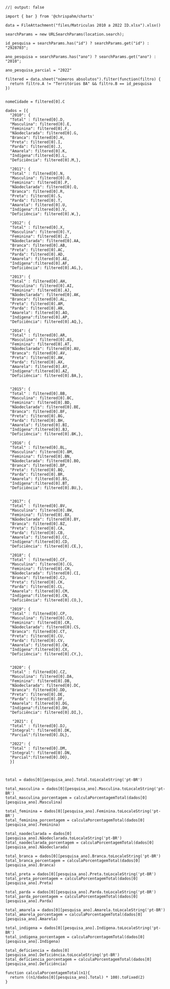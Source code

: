 
```ojs
//| output: false

import { bar } from '@chrispahm/charts'

data = FileAttachment("files/Matriculas 2010 a 2022 ID.xlsx").xlsx()

searchParams = new URLSearchParams(location.search);

id_pesquisa = searchParams.has("id") ? searchParams.get("id") : "2928703";

ano_pesquisa = searchParams.has("ano") ? searchParams.get("ano") : "2010";

ano_pesquisa_parcial = "2022"

filtered = data.sheet("números absolutos").filter(function(filtro) {
  return filtro.A != "Territórios BA" && filtro.B == id_pesquisa
})


nomeCidade = filtered[0].C

dados = [{
  "2010": {
  "Total" : filtered[0].D, 
  "Masculina": filtered[0].E, 
  "Feminina": filtered[0].F,
  "Nãodeclarada": filtered[0].G,
  "Branca": filtered[0].H,
  "Preta": filtered[0].I,
  "Parda": filtered[0].J,
  "Amarela": filtered[0].K,
  "Indígena":filtered[0].L,
  "Deficiência": filtered[0].M,},

  "2011": {
  "Total" : filtered[0].N, 
  "Masculina": filtered[0].O, 
  "Feminina": filtered[0].P,
  "Nãodeclarada": filtered[0].Q,
  "Branca": filtered[0].R,
  "Preta": filtered[0].S,
  "Parda": filtered[0].T,
  "Amarela": filtered[0].U,
  "Indígena":filtered[0].V,
  "Deficiência": filtered[0].W,},

  "2012": {
  "Total" : filtered[0].X, 
  "Masculina": filtered[0].Y, 
  "Feminina": filtered[0].Z,
  "Nãodeclarada": filtered[0].AA,
  "Branca": filtered[0].AB,
  "Preta": filtered[0].AC,
  "Parda": filtered[0].AD,
  "Amarela": filtered[0].AE,
  "Indígena":filtered[0].AF,
  "Deficiência": filtered[0].AG,},

  "2013": {
  "Total" : filtered[0].AH, 
  "Masculina": filtered[0].AI, 
  "Feminina": filtered[0].AJ,
  "Nãodeclarada": filtered[0].AK,
  "Branca": filtered[0].AL,
  "Preta": filtered[0].AM,
  "Parda": filtered[0].AN,
  "Amarela": filtered[0].AO,
  "Indígena":filtered[0].AP,
  "Deficiência": filtered[0].AQ,},

  "2014": {
  "Total" : filtered[0].AR, 
  "Masculina": filtered[0].AS, 
  "Feminina": filtered[0].AT,
  "Nãodeclarada": filtered[0].AU,
  "Branca": filtered[0].AV,
  "Preta": filtered[0].AW,
  "Parda": filtered[0].AX,
  "Amarela": filtered[0].AY,
  "Indígena":filtered[0].AZ,
  "Deficiência": filtered[0].BA,},


  "2015": {
  "Total" : filtered[0].BB, 
  "Masculina": filtered[0].BC, 
  "Feminina": filtered[0].BD,
  "Nãodeclarada": filtered[0].BE,
  "Branca": filtered[0].BF,
  "Preta": filtered[0].BG,
  "Parda": filtered[0].BH,
  "Amarela": filtered[0].BI,
  "Indígena":filtered[0].BJ,
  "Deficiência": filtered[0].BK,},

  "2016": {
  "Total" : filtered[0].BL, 
  "Masculina": filtered[0].BM, 
  "Feminina": filtered[0].BN,
  "Nãodeclarada": filtered[0].BO,
  "Branca": filtered[0].BP,
  "Preta": filtered[0].BQ,
  "Parda": filtered[0].BR,
  "Amarela": filtered[0].BS,
  "Indígena":filtered[0].BT,
  "Deficiência": filtered[0].BU,},


  "2017": {
  "Total" : filtered[0].BV, 
  "Masculina": filtered[0].BW, 
  "Feminina": filtered[0].BX,
  "Nãodeclarada": filtered[0].BY,
  "Branca": filtered[0].BZ,
  "Preta": filtered[0].CA,
  "Parda": filtered[0].CB,
  "Amarela": filtered[0].CC,
  "Indígena":filtered[0].CD,
  "Deficiência": filtered[0].CE,},

  "2018": {
  "Total" : filtered[0].CF, 
  "Masculina": filtered[0].CG, 
  "Feminina": filtered[0].CH,
  "Nãodeclarada": filtered[0].CI,
  "Branca": filtered[0].CJ,
  "Preta": filtered[0].CK,
  "Parda": filtered[0].CL,
  "Amarela": filtered[0].CM,
  "Indígena":filtered[0].CN,
  "Deficiência": filtered[0].CO,},

  "2019": {
  "Total" : filtered[0].CP, 
  "Masculina": filtered[0].CQ, 
  "Feminina": filtered[0].CR,
  "Nãodeclarada": filtered[0].CS,
  "Branca": filtered[0].CT,
  "Preta": filtered[0].CU,
  "Parda": filtered[0].CV,
  "Amarela": filtered[0].CW,
  "Indígena":filtered[0].CX,
  "Deficiência": filtered[0].CY,},
  

  "2020": {
  "Total" : filtered[0].CZ, 
  "Masculina": filtered[0].DA, 
  "Feminina": filtered[0].DB,
  "Nãodeclarada": filtered[0].DC,
  "Branca": filtered[0].DD,
  "Preta": filtered[0].DE,
  "Parda": filtered[0].DF,
  "Amarela": filtered[0].DG,
  "Indígena":filtered[0].DH,
  "Deficiência": filtered[0].DI,},

   "2021": {
  "Total" : filtered[0].DJ, 
  "Integral": filtered[0].DK,
  "Parcial":filtered[0].DL},

  "2022": {
  "Total" : filtered[0].DM, 
  "Integral": filtered[0].DN,
  "Parcial":filtered[0].DO},
  }]



total = dados[0][pesquisa_ano].Total.toLocaleString('pt-BR')

total_masculina = dados[0][pesquisa_ano].Masculina.toLocaleString('pt-BR')
total_masculina_porcentagem = calculaPorcentagemTotal(dados[0][pesquisa_ano].Masculina)

total_feminina = dados[0][pesquisa_ano].Feminina.toLocaleString('pt-BR')
total_feminina_porcentagem = calculaPorcentagemTotal(dados[0][pesquisa_ano].Feminina)

total_naodeclarada = dados[0][pesquisa_ano].Nãodeclarada.toLocaleString('pt-BR')
total_naodeclarada_porcentagem = calculaPorcentagemTotal(dados[0][pesquisa_ano].Nãodeclarada)

total_branca = dados[0][pesquisa_ano].Branca.toLocaleString('pt-BR')
total_branca_porcentagem = calculaPorcentagemTotal(dados[0][pesquisa_ano].Branca)

total_preta = dados[0][pesquisa_ano].Preta.toLocaleString('pt-BR')
total_preta_porcentagem = calculaPorcentagemTotal(dados[0][pesquisa_ano].Preta)

total_parda = dados[0][pesquisa_ano].Parda.toLocaleString('pt-BR')
total_parda_porcentagem = calculaPorcentagemTotal(dados[0][pesquisa_ano].Parda)

total_amarela = dados[0][pesquisa_ano].Amarela.toLocaleString('pt-BR')
total_amarela_porcentagem = calculaPorcentagemTotal(dados[0][pesquisa_ano].Amarela)

total_indigena = dados[0][pesquisa_ano].Indígena.toLocaleString('pt-BR')
total_indigena_porcentagem = calculaPorcentagemTotal(dados[0][pesquisa_ano].Indígena)

total_deficiencia = dados[0][pesquisa_ano].Deficiência.toLocaleString('pt-BR')
total_deficiencia_porcentagem = calculaPorcentagemTotal(dados[0][pesquisa_ano].Deficiência)

function calculaPorcentagemTotal(n1){
  return ((n1/dados[0][pesquisa_ano].Total) * 100).toFixed(2)
}

```